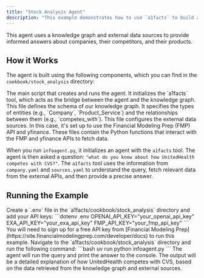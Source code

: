 ```yaml
---
title: "Stock Analysis Agent"
description: "This example demonstrates how to use `a1facts` to build a simple financial analyst agent that can answer questions about companies."
---
```


This agent uses a knowledge graph and external data sources to provide informed answers about companies, their competitors, and their products.

## How it Works

The agent is built using the following components, which you can find in the `cookbook/stock_analysis` directory:

<CardGroup>
    <Card title="`infoagent.py`" icon="robot">
        The main script that creates and runs the agent. It initializes the `a1facts` tool, which acts as the bridge between the agent and the knowledge graph.
    </Card>
    <Card title="`company.yaml`" icon="sitemap">
        This file defines the schema of our knowledge graph. It specifies the types of entities (e.g., `Company`, `Product_Service`) and the relationships between them (e.g., `competes_with`).
    </Card>
    <Card title="`sources.yaml`" icon="cloud-download">
        This file configures the external data sources. In this case, it's set up to use the Financial Modeling Prep (FMP) API and yfinance.
    </Card>
    <Card title="`fmp_functions.py` & `yfinance_functions.py`" icon="code">
        These files contain the Python functions that interact with the FMP and yfinance APIs to fetch data.
    </Card>
</CardGroup>

When you run `infoagent.py`, it initializes an agent with the `a1facts` tool. The agent is then asked a question: `"what do you know about how UnitedHealth competes with CVS?"`. The `a1facts` tool uses the information from `company.yaml` and `sources.yaml` to understand the query, fetch relevant data from the external APIs, and then provide a precise answer.

## Running the Example

<Steps>
    <Step title="Set up your environment">
        Create a `.env` file in the `a1facts/cookbook/stock_analysis` directory and add your API keys:
        ```dotenv .env
        OPENAI_API_KEY="your_openai_api_key"
        EXA_API_KEY="your_exa_api_key"
        FMP_API_KEY="your_fmp_api_key"
        ```
        <Warning>
            You will need to sign up for a free API key from [Financial Modeling Prep](https://site.financialmodelingprep.com/developer/docs) to run this example.
        </Warning>
    </Step>
    <Step title="Run the agent">
        Navigate to the `a1facts/cookbook/stock_analysis` directory and run the following command:
        ```bash
        uv run python infoagent.py
        ```
    </Step>
    <Step title="Expected Output">
        The agent will run the query and print the answer to the console. The output will be a detailed explanation of how UnitedHealth competes with CVS, based on the data retrieved from the knowledge graph and external sources.
    </Step>
</Steps>
